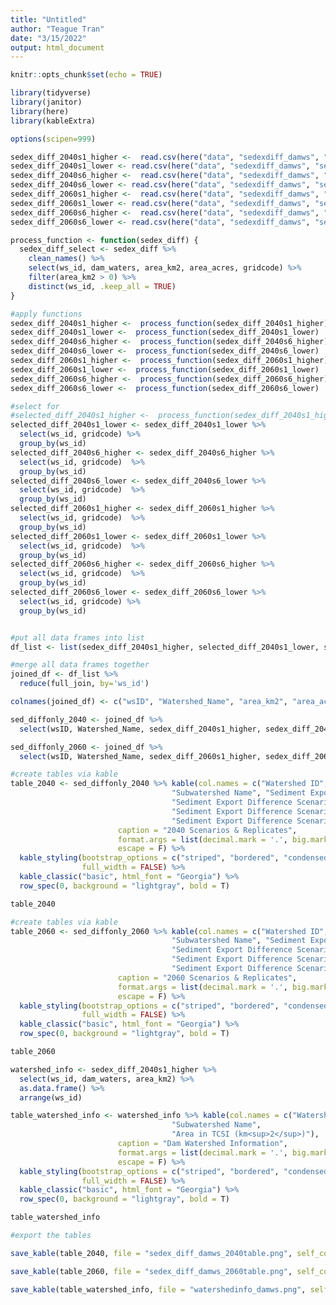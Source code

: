 ---
title: "Untitled"
author: "Teague Tran"
date: "3/15/2022"
output: html_document
---

```{r setup, include=FALSE}
knitr::opts_chunk$set(echo = TRUE)
```
```{r}
library(tidyverse)
library(janitor)
library(here)
library(kableExtra)

options(scipen=999)
```

```{r}
sedex_diff_2040s1_higher <-  read.csv(here("data", "sedexdiff_damws", "sedexdiff_damws_2040s1High.csv"))
sedex_diff_2040s1_lower <- read.csv(here("data", "sedexdiff_damws", "sedexdiff_damws_2040s1Low.csv"))
sedex_diff_2040s6_higher <-  read.csv(here("data", "sedexdiff_damws", "sedexdiff_damws_2040s6High.csv"))
sedex_diff_2040s6_lower <- read.csv(here("data", "sedexdiff_damws", "sedexdiff_damws_2040s6Low.csv"))
sedex_diff_2060s1_higher <-  read.csv(here("data", "sedexdiff_damws", "sedexdiff_damws_2060s1High.csv"))
sedex_diff_2060s1_lower <- read.csv(here("data", "sedexdiff_damws", "sedexdiff_damws_2060s1Low.csv"))
sedex_diff_2060s6_higher <-  read.csv(here("data", "sedexdiff_damws", "sedexdiff_damws_2060s6High.csv"))
sedex_diff_2060s6_lower <- read.csv(here("data", "sedexdiff_damws", "sedexdiff_damws_2060s6Low.csv"))

```

```{r}
process_function <- function(sedex_diff) {
  sedex_diff_select <- sedex_diff %>% 
    clean_names() %>% 
    select(ws_id, dam_waters, area_km2, area_acres, gridcode) %>% 
    filter(area_km2 > 0) %>% 
    distinct(ws_id, .keep_all = TRUE) 
}

```

```{r}
#apply functions
sedex_diff_2040s1_higher <-  process_function(sedex_diff_2040s1_higher)
sedex_diff_2040s1_lower <-  process_function(sedex_diff_2040s1_lower)
sedex_diff_2040s6_higher <-  process_function(sedex_diff_2040s6_higher)
sedex_diff_2040s6_lower <-  process_function(sedex_diff_2040s6_lower)
sedex_diff_2060s1_higher <-  process_function(sedex_diff_2060s1_higher)
sedex_diff_2060s1_lower <-  process_function(sedex_diff_2060s1_lower)
sedex_diff_2060s6_higher <-  process_function(sedex_diff_2060s6_higher)
sedex_diff_2060s6_lower <-  process_function(sedex_diff_2060s6_lower)
```

```{r}

#select for 
#selected_diff_2040s1_higher <-  process_function(sedex_diff_2040s1_higher) #keep to have extra info
selected_diff_2040s1_lower <- sedex_diff_2040s1_lower %>% 
  select(ws_id, gridcode) %>% 
  group_by(ws_id)
selected_diff_2040s6_higher <- sedex_diff_2040s6_higher %>% 
  select(ws_id, gridcode)  %>% 
  group_by(ws_id)
selected_diff_2040s6_lower <- sedex_diff_2040s6_lower %>% 
  select(ws_id, gridcode)  %>% 
  group_by(ws_id)
selected_diff_2060s1_higher <- sedex_diff_2060s1_higher %>% 
  select(ws_id, gridcode)  %>% 
  group_by(ws_id)
selected_diff_2060s1_lower <- sedex_diff_2060s1_lower %>% 
  select(ws_id, gridcode)  %>% 
  group_by(ws_id)
selected_diff_2060s6_higher <- sedex_diff_2060s6_higher %>% 
  select(ws_id, gridcode)  %>% 
  group_by(ws_id)
selected_diff_2060s6_lower <- sedex_diff_2060s6_lower %>% 
  select(ws_id, gridcode) %>% 
  group_by(ws_id)


#put all data frames into list
df_list <- list(sedex_diff_2040s1_higher, selected_diff_2040s1_lower, selected_diff_2040s6_higher,selected_diff_2040s6_lower,selected_diff_2060s1_higher,selected_diff_2060s1_lower,selected_diff_2060s6_higher,selected_diff_2060s6_lower)    

#merge all data frames together
joined_df <- df_list %>% 
  reduce(full_join, by='ws_id')

colnames(joined_df) <- c("wsID", "Watershed_Name", "area_km2", "area_acres", "sedex_diff_2040s1_higher", "sedex_diff_2040s1_lower", "sedex_diff_2040s6_higher", "sedex_diff_2040s6_lower", "sedex_diff_2060s1_higher", "sedex_diff_2060s1_lower", "sedex_diff_2060s6_higher", "sedex_diff_2060s6_lower")

sed_diffonly_2040 <- joined_df %>% 
  select(wsID, Watershed_Name, sedex_diff_2040s1_higher, sedex_diff_2040s1_lower, sedex_diff_2040s6_higher, sedex_diff_2040s6_lower)

sed_diffonly_2060 <- joined_df %>% 
  select(wsID, Watershed_Name, sedex_diff_2060s1_higher, sedex_diff_2060s1_lower, sedex_diff_2060s6_higher, sedex_diff_2060s6_lower)
```

```{r}
#create tables via kable
table_2040 <- sed_diffonly_2040 %>% kable(col.names = c("Watershed ID", 
                                    "Subwatershed Name", "Sediment Export Difference Scenario 1 High (tons)" , 
                                    "Sediment Export Difference Scenario 1 Low (tons)", 
                                    "Sediment Export Difference Scenario 6 High (tons)", 
                                    "Sediment Export Difference Scenario 6 Low (tons)"),
                        caption = "2040 Scenarios & Replicates",
                        format.args = list(decimal.mark = '.', big.mark = ","),
                        escape = F) %>% 
  kable_styling(bootstrap_options = c("striped", "bordered", "condensed"),
                full_width = FALSE) %>% 
  kable_classic("basic", html_font = "Georgia") %>% 
  row_spec(0, background = "lightgray", bold = T) 

table_2040
```

```{r}
#create tables via kable
table_2060 <- sed_diffonly_2060 %>% kable(col.names = c("Watershed ID", 
                                    "Subwatershed Name", "Sediment Export Difference Scenario 1 High (tons)" , 
                                    "Sediment Export Difference Scenario 1 Low (tons)", 
                                    "Sediment Export Difference Scenario 6 High (tons)", 
                                    "Sediment Export Difference Scenario 6 Low (tons)"),
                        caption = "2060 Scenarios & Replicates",
                        format.args = list(decimal.mark = '.', big.mark = ","),
                        escape = F) %>% 
  kable_styling(bootstrap_options = c("striped", "bordered", "condensed"),
                full_width = FALSE) %>% 
  kable_classic("basic", html_font = "Georgia") %>% 
  row_spec(0, background = "lightgray", bold = T) 

table_2060
```

```{r}
watershed_info <- sedex_diff_2040s1_higher %>% 
  select(ws_id, dam_waters, area_km2) %>% 
  as.data.frame() %>% 
  arrange(ws_id)

table_watershed_info <- watershed_info %>% kable(col.names = c("Watershed ID",
                                    "Subwatershed Name", 
                                    "Area in TCSI (km<sup>2</sup>)"),
                        caption = "Dam Watershed Information",
                        format.args = list(decimal.mark = '.', big.mark = ","),
                        escape = F) %>% 
  kable_styling(bootstrap_options = c("striped", "bordered", "condensed"),
                full_width = FALSE) %>% 
  kable_classic("basic", html_font = "Georgia") %>% 
  row_spec(0, background = "lightgray", bold = T) 

table_watershed_info
```

```{r}

#export the tables

save_kable(table_2040, file = "sedex_diff_damws_2040table.png", self_contained = TRUE)

save_kable(table_2060, file = "sedex_diff_damws_2060table.png", self_contained = TRUE)

save_kable(table_watershed_info, file = "watershedinfo_damws.png", self_contained = TRUE)

```


